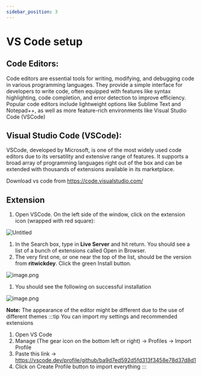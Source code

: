 ```yaml
---
sidebar_position: 3
---
```


# VS Code setup

## Code Editors:

Code editors are essential tools for writing, modifying, and debugging code in various programming languages. They provide a simple interface for developers to write code, often equipped with features like syntax highlighting, code completion, and error detection to improve efficiency. Popular code editors include lightweight options like Sublime Text and Notepad++, as well as more feature-rich environments like Visual Studio Code (VSCode) 

## Visual Studio Code (VSCode):

VSCode, developed by Microsoft, is one of the most widely used code editors due to its versatility and extensive range of features. It supports a broad array of programming languages right out of the box and can be extended with thousands of extensions available in its marketplace.

Download vs code from https://code.visualstudio.com/

## Extension

1. Open VSCode. On the left side of the window, click on the extension icon (wrapped with red square):

![Untitled](/img/vscode-sidebar.png)

1. In the Search box, type in **Live Server** and hit return. You should see a list of a bunch of extensions called Open in Browser.
2. The very first one, or one near the top of the list, should be the version from **ritwickdey**. Click the green Install button. 

![image.png](/img/liveserver.png)

1. You should see the following on successful installation

![image.png](/img/liveserver_installed.png)

**Note:** The appearance of the editor might be different due to the use of different themes
:::tip
You can import my settings and recommended extensions
1. Open VS Code
2. Manage (The gear icon on the bottom left or right) → Profiles → Import Profile
3. Paste this link → https://vscode.dev/profile/github/ba9d7ed592d5fd313f3458e78d37d8d1
4. Click on Create Profile button to import everything
:::